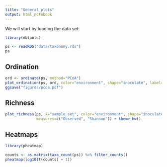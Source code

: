 ```yaml
---
title: "General plots"
output: html_notebook
---
```


We will start by loading the data set:

```r
library(mbtools)

ps <- readRDS("data/taxonomy.rds")
ps
```

## Ordination

```r
ord <- ordinate(ps, method="PCoA")
plot_ordination(ps, ord, color="environment", shape="inoculate", label="isb_id") + theme_bw()
ggsave("figures/pcoa.pdf")
```

## Richness

```r
plot_richness(ps, x="sample_set", color="environment", shape="inoculate", 
              measures=c("Observed", "Shannon")) + theme_bw()
```

## Heatmaps

```r
library(pheatmap)

counts <- as.matrix(taxa_count(ps)) %>% filter_counts()
pheatmap(log10(t(counts) + 1))
```

